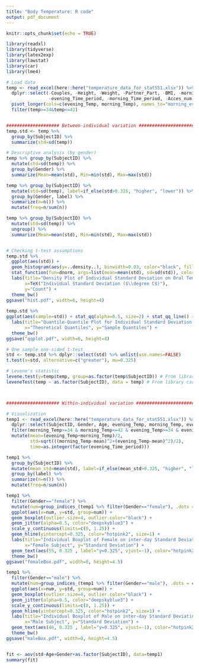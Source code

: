 ```yaml
---
title: "Body Temperature: R code"
output: pdf_document
---
```


```r
knitr::opts_chunk$set(echo = TRUE)
```

```r
library(readxl)
library(tidyverse)
library(latex2exp)
library(lawstat)
library(car)
library(lme4)

# Load data
temp <- read_excel(here::here("temperature_data_for_stat551.xlsx")) %>% 
  dplyr::select(-Couples, -Height, -Weight, -Partner_Part, -BMI, -morning, -evening, 
                -evening_Time_period, -morning_Time_period, -Acces_num) %>% 
  pivot_longer(cols=c(evening_Temp, morning_Temp), names_to="morning_evening", values_to="temp") %>% 
  filter(temp>=34&temp<=42) 


#################### Between-individual variation #######################
temp.std <- temp %>%  
  group_by(SubjectID) %>% 
  summarize(std=sd(temp))

# Descriptive analysis (by gender)
temp %>% group_by(SubjectID) %>% 
  mutate(std=sd(temp)) %>% 
  group_by(Gender) %>% 
  summarize(Mean=mean(std), Min=min(std), Max=max(std))

temp %>% group_by(SubjectID) %>% 
  mutate(std=sd(temp), label=if_else(std>0.325, "higher", "lower")) %>% 
  group_by(Gender, label) %>% 
  summarize(n=n()) %>% 
  mutate(freq=n/sum(n))

temp %>% group_by(SubjectID) %>% 
  mutate(std=sd(temp)) %>% 
  ungroup() %>% 
  summarize(Mean=mean(std), Min=min(std), Max=max(std))


# Checking t-test assumptions
temp.std %>% 
  ggplot(aes(std)) +
  geom_histogram(aes(y=..density..), binwidth=0.03, color="black", fill="gray") +
  stat_function(fun=dnorm, args=list(mean=mean(std), sd=sd(std)), color="blue") +
  labs(title="Density Plot of Individual Standard Deviation on Oral Temperature",
       x=TeX("Individual Standard Deviation ($\\degree C$)"),
       y="Count") +
  theme_bw()
ggsave("hist.pdf", width=6, height=4)
  
temp.std %>% 
ggplot(aes(sample=std)) + stat_qq(alpha=0.5, size=2) + stat_qq_line() +
  labs(title="Quantile-Quantile Plot for Individual Standard Deviation \n on Oral Temperature",
       x="Theoretical Quantiles", y="Sample Quantiles") +
  theme_bw()
ggsave("qqplot.pdf", width=6, height=4)

# One sample one-sided t-test
std <- temp.std %>% dplyr::select(std) %>% unlist(use.names=FALSE)
t.test(x=std, alternative=c("greater"), mu=0.325)

# Levene's statistic
levene.test(y=temp$temp, group=as.factor(temp$SubjectID)) # From library lawstat
leveneTest(temp ~ as.factor(SubjectID), data = temp) # From library car



#################### Within-individual variation #######################

# Visualization
temp1 <- read_excel(here::here("temperature_data_for_stat551.xlsx")) %>% 
  dplyr::select(SubjectID, Gender, Age, evening_Temp, morning_Temp, evening_Time_period) %>% 
  filter(morning_Temp>=34 & morning_Temp<=42 & evening_Temp>=34 & evening_Temp<=42) %>% 
  mutate(mean=(evening_Temp+morning_Temp)/2, 
         std=sqrt(((morning_Temp-mean)^2+(evening_Temp-mean)^2)/2),
         time=as.integer(factor(evening_Time_period))) 

temp1 %>% 
  group_by(SubjectID) %>% 
  mutate(mean_std=mean(std), label=if_else(mean_std>0.325, "higher", "lower")) %>% 
  group_by(label) %>% 
  summarize(n=n()) %>% 
  mutate(freq=n/sum(n))

temp1 %>% 
  filter(Gender=="female") %>% 
  mutate(num=group_indices_(temp1 %>% filter(Gender=="female"), .dots = c('SubjectID'))) %>% 
  ggplot(aes(x=num, y=std, group=num)) +
  geom_boxplot(outlier.size=4, outlier.color="black") +
  geom_jitter(alpha=0.5, color="deepskyblue3") +
  scale_y_continuous(limits=c(0, 1.25)) +
  geom_hline(yintercept=0.325, color="hotpink2", size=1) +
  labs(title="Individual Boxplot of Female on inter-day Standard Deviation of Body Temperature",
       x="Female Subject", y="Standard Deviation") +
  geom_text(aes(55, 0.325 , label="y=0.325", vjust=-1), color="hotpink2", size=4.5) +
  theme_bw()
ggsave("femaleBox.pdf", width=8, height=4.5)

temp1 %>% 
  filter(Gender=="male") %>% 
  mutate(num=group_indices_(temp1 %>% filter(Gender=="male"), .dots = c('SubjectID'))) %>% 
  ggplot(aes(x=num, y=std, group=num)) +
  geom_boxplot(outlier.size=4, outlier.color="black") +
  geom_jitter(alpha=0.5, color="deepskyblue3") +
  scale_y_continuous(limits=c(0, 1.25)) +
  geom_hline(yintercept=0.325, color="hotpink2", size=1) +
  labs(title="Individual Boxplot of Male on inter-day Standard Deviation of Body Temperature",
       x="Male Subject", y="Standard Deviation") +
  geom_text(aes(46, 0.325 , label="y=0.325", vjust=-1), color="hotpink2", size=4.5) +
  theme_bw()
ggsave("maleBox.pdf", width=8, height=4.5)


fit <- aov(std~Age+Gender+as.factor(SubjectID), data=temp1)
summary(fit)
```
